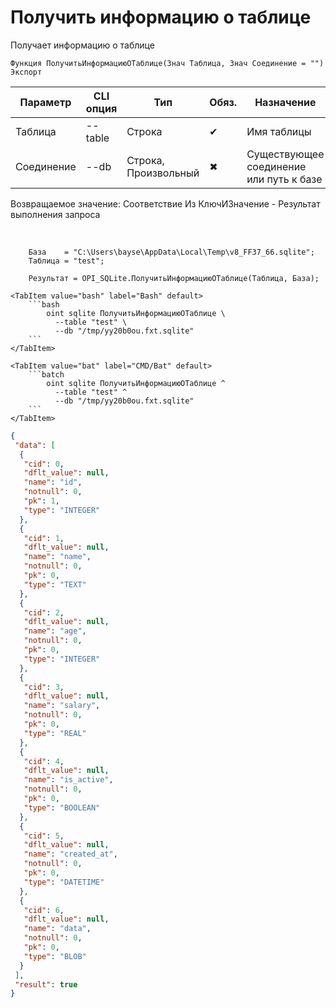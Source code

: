 ﻿---
sidebar_position: 1
description: Получить информацию о таблице и другие функции для работы с SQLite в Открытом пакете интеграций - бесплатной open-source библиотеке интеграций для 1С:Предприятие 8, OneScript и CLI
keywords: [1C, 1С, 1С:Предприятие, 1С:Предприятие 8.3, API, Интеграция, Сервисы, Обмен, OneScript, CLI, SQLite]
---


# Получить информацию о таблице
 Получает информацию о таблице



`Функция ПолучитьИнформациюОТаблице(Знач Таблица, Знач Соединение = "") Экспорт`

  | Параметр | CLI опция | Тип | Обяз. | Назначение |
  |-|-|-|-|-|
  | Таблица | --table | Строка | &#x2714; | Имя таблицы |
  | Соединение | --db | Строка, Произвольный | &#x2716; | Существующее соединение или путь к базе |

  
  Возвращаемое значение:   Соответствие Из КлючИЗначение - Результат выполнения запроса

<br/>



```bsl title="Пример использования для 1С:Предприятие/OneScript"
    База    = "C:\Users\bayse\AppData\Local\Temp\v8_FF37_66.sqlite";
    Таблица = "test";

    Результат = OPI_SQLite.ПолучитьИнформациюОТаблице(Таблица, База);
```
    

 <Tabs>
  
    <TabItem value="bash" label="Bash" default>
        ```bash
            oint sqlite ПолучитьИнформациюОТаблице \
              --table "test" \
              --db "/tmp/yy20b0ou.fxt.sqlite"
        ```
    </TabItem>
  
    <TabItem value="bat" label="CMD/Bat" default>
        ```batch
            oint sqlite ПолучитьИнформациюОТаблице ^
              --table "test" ^
              --db "/tmp/yy20b0ou.fxt.sqlite"
        ```
    </TabItem>
</Tabs>


```json title="Результат"
{
 "data": [
  {
   "cid": 0,
   "dflt_value": null,
   "name": "id",
   "notnull": 0,
   "pk": 1,
   "type": "INTEGER"
  },
  {
   "cid": 1,
   "dflt_value": null,
   "name": "name",
   "notnull": 0,
   "pk": 0,
   "type": "TEXT"
  },
  {
   "cid": 2,
   "dflt_value": null,
   "name": "age",
   "notnull": 0,
   "pk": 0,
   "type": "INTEGER"
  },
  {
   "cid": 3,
   "dflt_value": null,
   "name": "salary",
   "notnull": 0,
   "pk": 0,
   "type": "REAL"
  },
  {
   "cid": 4,
   "dflt_value": null,
   "name": "is_active",
   "notnull": 0,
   "pk": 0,
   "type": "BOOLEAN"
  },
  {
   "cid": 5,
   "dflt_value": null,
   "name": "created_at",
   "notnull": 0,
   "pk": 0,
   "type": "DATETIME"
  },
  {
   "cid": 6,
   "dflt_value": null,
   "name": "data",
   "notnull": 0,
   "pk": 0,
   "type": "BLOB"
  }
 ],
 "result": true
}
```
